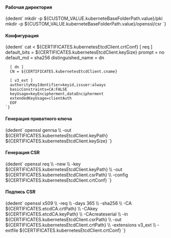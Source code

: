


<h4>Рабочая директория</h4>
<CodeBlock language="bash">
    {dedent`
        mkdir -p ${CUSTOM_VALUE.kuberneteBaseFolderPath.value}/pki
        mkdir -p ${CUSTOM_VALUE.kuberneteBaseFolderPath.value}/openssl/csr
    `}
</CodeBlock>

<h4>Конфигурация</h4>
<CodeBlock language="bash">
    {dedent`
      cat <<EOF > ${CERTIFICATES.kubernetesEtcdClient.crtConf}
      [ req ]
      default_bits        = ${CERTIFICATES.kubernetesEtcdClient.keySize}
      prompt              = no
      default_md          = sha256
      distinguished_name  = dn

      [ dn ]
      CN = ${CERTIFICATES.kubernetesEtcdClient.cname}

      [ v3_ext ]
      authorityKeyIdentifier=keyid,issuer:always
      basicConstraints=CA:FALSE
      keyUsage=keyEncipherment,dataEncipherment
      extendedKeyUsage=clientAuth
      EOF
    `}
</CodeBlock>

<h4>Генерация приватного ключа</h4>
<CodeBlock language="bash">
  {dedent`
    openssl genrsa \\
      -out ${CERTIFICATES.kubernetesEtcdClient.keyPath} ${CERTIFICATES.kubernetesEtcdClient.keySize}
  `}
</CodeBlock>

<h4>Генерация CSR</h4>
<CodeBlock language="bash">
  {dedent`
    openssl req \\
      -new \\
      -key    ${CERTIFICATES.kubernetesEtcdClient.keyPath} \\
      -out    ${CERTIFICATES.kubernetesEtcdClient.csrPath} \\
      -config ${CERTIFICATES.kubernetesEtcdClient.crtConf}
  `}
</CodeBlock>

<h4>Подпись CSR</h4>
<CodeBlock language="bash">
  {dedent`
    openssl x509 \\
      -req \\
      -days 365 \\
      -sha256 \\
      -CA ${CERTIFICATES.etcdCA.crtPath} \\
      -CAkey ${CERTIFICATES.etcdCA.keyPath} \\
      -CAcreateserial \\
      -in ${CERTIFICATES.kubernetesEtcdClient.csrPath} \\
      -out ${CERTIFICATES.kubernetesEtcdClient.crtPath} \\
      -extensions v3_ext \\
      -extfile ${CERTIFICATES.kubernetesEtcdClient.crtConf}
  `}
</CodeBlock>
